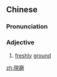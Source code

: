 {{also|现磨}}
==Chinese==
{{zh-forms|s=现磨}}

===Pronunciation===
{{zh-pron
|m=xiànmó
|cat=a
}}

===Adjective===
{{zh-adj}}

# [[freshly]] [[ground]]
#: {{zh-x|現磨 咖啡|'''''freshly ground''' coffee''}}

[[zh:現磨]]